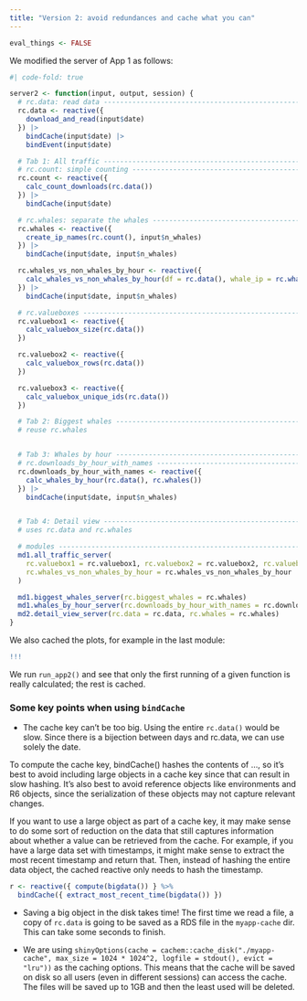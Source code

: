 ```yaml
---
title: "Version 2: avoid redundances and cache what you can"
---
```


```r
eval_things <- FALSE
```

We modified the server of App 1 as follows:

```r
#| code-fold: true

server2 <- function(input, output, session) {
  # rc.data: read data ------------------------------------------------------
  rc.data <- reactive({
    download_and_read(input$date)
  }) |>
    bindCache(input$date) |>
    bindEvent(input$date)

  # Tab 1: All traffic ------------------------------------------------------
  # rc.count: simple counting -----------------------------------------------
  rc.count <- reactive({
    calc_count_downloads(rc.data())
  }) |>
    bindCache(input$date)

  # rc.whales: separate the whales ------------------------------------------
  rc.whales <- reactive({
    create_ip_names(rc.count(), input$n_whales)
  }) |>
    bindCache(input$date, input$n_whales)

  rc.whales_vs_non_whales_by_hour <- reactive({
    calc_whales_vs_non_whales_by_hour(df = rc.data(), whale_ip = rc.whales()$ip_id)
  }) |>
    bindCache(input$date, input$n_whales)

  # rc.valueboxes ------------------------------------------------------------
  rc.valuebox1 <- reactive({
    calc_valuebox_size(rc.data())
  })

  rc.valuebox2 <- reactive({
    calc_valuebox_rows(rc.data())
  })

  rc.valuebox3 <- reactive({
    calc_valuebox_unique_ids(rc.data())
  })

  # Tab 2: Biggest whales ---------------------------------------------------
  # reuse rc.whales


  # Tab 3: Whales by hour ---------------------------------------------------
  # rc.downloads_by_hour_with_names -----------------------------------------
  rc.downloads_by_hour_with_names <- reactive({
    calc_whales_by_hour(rc.data(), rc.whales())
  }) |>
    bindCache(input$date, input$n_whales)


  # Tab 4: Detail view ------------------------------------------------------
  # uses rc.data and rc.whales

  # modules -----------------------------------------------------------------
  md1.all_traffic_server(
    rc.valuebox1 = rc.valuebox1, rc.valuebox2 = rc.valuebox2, rc.valuebox3 = rc.valuebox3,
    rc.whales_vs_non_whales_by_hour = rc.whales_vs_non_whales_by_hour
  )

  md1.biggest_whales_server(rc.biggest_whales = rc.whales)
  md1.whales_by_hour_server(rc.downloads_by_hour_with_names = rc.downloads_by_hour_with_names)
  md2.detail_view_server(rc.data = rc.data, rc.whales = rc.whales)
}
```

<!-- Check if I need add cache in the other mods -->

We also cached the plots, for example in the last module:

```r
!!!
```


We run `run_app2()` and see that only the first running of a given function is really calculated; the rest is cached. 

### Some key points when using `bindCache`

- The cache key can't be too big. Using the entire `rc.data()` would be slow. Since there is a bijection between days and rc.data, we can use solely the date.

::: {.callout-note title="`bindCache` docs"}
To compute the cache key, bindCache() hashes the contents of ..., so it's best to avoid including large objects in a cache key since that can result in slow hashing. It's also best to avoid reference objects like environments and R6 objects, since the serialization of these objects may not capture relevant changes.

If you want to use a large object as part of a cache key, it may make sense to do some sort of reduction on the data that still captures information about whether a value can be retrieved from the cache. For example, if you have a large data set with timestamps, it might make sense to extract the most recent timestamp and return that. Then, instead of hashing the entire data object, the cached reactive only needs to hash the timestamp.

```r
r <- reactive({ compute(bigdata()) } %>%
  bindCache({ extract_most_recent_time(bigdata()) })
```
:::

- Saving a big object in the disk takes time! The first time we read a file, a copy of `rc.data` is going to be saved as a RDS file in the `myapp-cache` dir. This can take some seconds to finish.

- We are using `shinyOptions(cache = cachem::cache_disk("./myapp-cache", max_size = 1024 * 1024^2, logfile = stdout(), evict = "lru"))` as the caching options. This means that the cache will be saved on disk so all users (even in different sessions) can access the cache. The files will be saved up to 1GB and then the least used will be deleted.